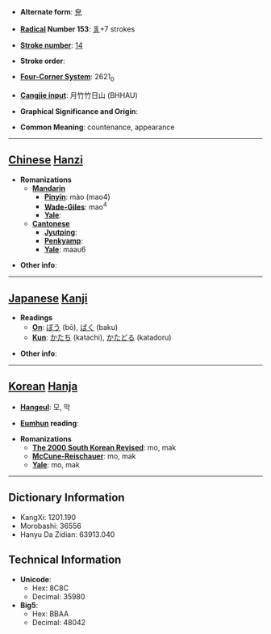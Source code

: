 * '''Alternate form''': [[皃]]

* '''[[Wiktionary:Chinese radical index| Radical]] Number 153''': [[Wiktionary:Chinese radical index 豸|豸]]+7 strokes

* '''[[Wiktionary:Chinese total strokes index|Stroke number]]''': [[Wiktionary:Chinese total strokes index 14|14]]

* '''Stroke order''': 

* '''[[Wiktionary:Chinese four corner index|Four-Corner System]]''': 2621<sub>0</sub>

* '''[[Wiktionary:Chinese Cangjie index|Cangjie input]]''': 月竹竹日山 (BHHAU)

* '''Graphical Significance and Origin''': 

* '''Common Meaning''': countenance, appearance

----

== [[Chinese]] [[Hanzi]] ==

* '''Romanizations'''
** '''[[Mandarin]]'''
*** '''[[Pinyin]]''': mào (mao4)
*** '''[[Wade-Giles]]''': mao<sup>4</sup>
*** '''[[Yale]]''': 
** '''[[Cantonese]]'''
*** '''[[Jyutping]]''':
*** '''[[Penkyamp]]''': 
*** '''[[Yale]]''': maau6

* '''Other info''': 

----

== [[Japanese]] [[Kanji]] ==

* '''Readings'''
** '''[[On]]''': [[ぼう]] (bō), [[ばく]] (baku)
** '''[[Kun]]''': [[かたち]] (katachi), [[かたどる]] (katadoru)

* '''Other info''':  

----

== [[Korean]] [[Hanja]] ==

* '''[[Hangeul]]''': 모, 막

* '''[[Eumhun]] reading''': 

* '''Romanizations'''
** '''[[The 2000 South Korean Revised Romanization|The 2000 South Korean Revised]]''': mo, mak
** '''[[McCune-Reischauer]]''': mo, mak
** '''[[Yale]]''': mo, mak

----

== Dictionary Information ==

* KangXi: 1201.190
* Morobashi: 36556
* Hanyu Da Zidian: 63913.040

== Technical Information ==

* '''Unicode''':
** Hex: 8C8C
** Decimal: 35980
* '''Big5''':
** Hex: BBAA
** Decimal: 48042